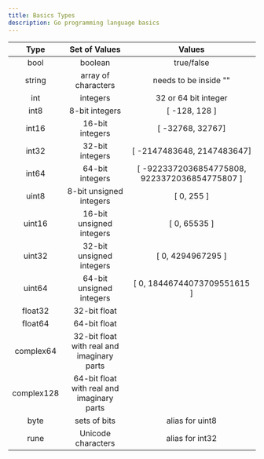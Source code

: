 ```yaml
---
title: Basics Types
description: Go programming language basics
---
```


|    Type    |               Set of Values                |                    Values                     |
| :--------: | :----------------------------------------: | :-------------------------------------------: |
|    bool    |                  boolean                   |                  true/false                   |
|   string   |            array of characters             |             needs to be inside ""             |
|    int     |                  integers                  |             32 or 64 bit integer              |
|    int8    |               8-bit integers               |                 [ -128, 128 ]                 |
|   int16    |              16-bit integers               |               [ -32768, 32767]                |
|   int32    |              32-bit integers               |          [ -2147483648, 2147483647]           |
|   int64    |              64-bit integers               | [ -9223372036854775808, 9223372036854775807 ] |
|   uint8    |          8-bit unsigned integers           |                  [ 0, 255 ]                   |
|   uint16   |          16-bit unsigned integers          |                 [ 0, 65535 ]                  |
|   uint32   |          32-bit unsigned integers          |               [ 0, 4294967295 ]               |
|   uint64   |          64-bit unsigned integers          |          [ 0, 18446744073709551615 ]          |
|  float32   |                32-bit float                |                                               |
|  float64   |                64-bit float                |                                               |
| complex64  | 32-bit float with real and imaginary parts |                                               |
| complex128 | 64-bit float with real and imaginary parts |                                               |
|    byte    |                sets of bits                |                alias for uint8                |
|    rune    |             Unicode characters             |                alias for int32                |
